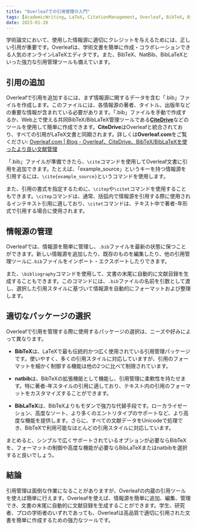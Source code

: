 ```yaml
---
title: "Overleafでの引用管理の入門"
tags: [AcademicWriting, LaTeX, CitationManagement, Overleaf, BibTeX, BibLaTeX, natbib, Zotero, Mendeley, Research, WritingTips, Academia, ScholarlyWriting, References]
date: 2023-01-26
---
```


学術論文において、使用した情報源に適切にクレジットを与えるためには、正しい引用が重要です。Overleafは、学術文書を簡単に作成・コラボレーションできる人気のオンラインLaTeXエディタです。また、BibTeX、NatBib、BibLaTeXといった強力な引用管理ツールも備えています。



<CiteDrive />

## 引用の追加

Overleafで引用を追加するには、まず情報源に関するデータを含む「.bib」ファイルを作成します。このファイルには、各情報源の著者、タイトル、出版年などの重要な情報が含まれている必要があります。「.bib」ファイルを手動で作成するか、Web上で使える共同BibTeX/BibLaTeX管理ツールである[**CiteDrive**](https://www.citedrive.com/)などのツールを使用して簡単に作成できます。**CiteDrive**はOverleafと統合されており、すべての引用がLaTeX文書と同期されます。詳しくは**Overleaf.com**をご覧ください: [Overleaf.com | Blog - Overleaf、CiteDrive、BibTeX/BibLaTeXを使ったより良い文献管理](https://www.overleaf.com/blog/better-bibliography-management-with-overleaf-citedrive-and-bibtex-biblatex)

「.bib」ファイルが準備できたら、`\cite`コマンドを使用してOverleaf文書に引用を追加できます。たとえば、「example_source」というキーを持つ情報源を引用するには、`\cite{example_source}`というコマンドを使用します。

また、引用の書式を指定するために、`\citep`や`\citet`コマンドを使用することもできます。`\citep`コマンドは、通常、括弧内で情報源を引用する際に使用されるインテキスト引用に適しており、`\citet`コマンドは、テキスト中で著者-年形式で引用する場合に使用されます。

## 情報源の管理

Overleafでは、情報源を簡単に管理し、`.bib`ファイルを最新の状態に保つことができます。新しい情報源を追加したり、既存のものを編集したり、他の引用管理ツールに`.bib`ファイルをインポート・エクスポートしたりできます。

また、`\bibliography`コマンドを使用して、文書の末尾に自動的に文献目録を生成することもできます。このコマンドには、`.bib`ファイルの名前を引数として渡し、選択した引用スタイルに基づいて情報源を自動的にフォーマットおよび整理します。

## 適切なパッケージの選択

Overleafで引用を管理する際に使用するパッケージの選択は、ニーズや好みによって異なります。

- **BibTeX**は、LaTeXで最も伝統的かつ広く使用されている引用管理パッケージです。使いやすく、多くの引用スタイルに対応していますが、引用のフォーマットを細かく制御する機能は他の2つに比べて制限されています。

- **natbib**は、BibTeXの拡張機能として機能し、引用管理に柔軟性を持たせます。特に著者-年スタイルの引用に適しており、テキスト内の引用のフォーマットをカスタマイズすることができます。

- **BibLaTeX**は、BibTeXよりもモダンで強力な代替手段です。ローカライゼーション、高度なソート、より多くのエントリタイプのサポートなど、より高度な機能を提供します。さらに、すべての文献データをUnicodeで処理でき、BibTeXで利用可能なほとんどの引用スタイルに対応しています。

まとめると、シンプルで広くサポートされているオプションが必要ならBibTeXを、フォーマットの制御や高度な機能が必要ならBibLaTeXまたはnatbibを選択すると良いでしょう。

## 結論

引用管理は面倒な作業になることがありますが、Overleafの内蔵の引用ツールを使えば簡単に行えます。Overleafを使えば、情報源を簡単に追加、編集、管理でき、文書の末尾に自動的に文献目録を生成することができます。学生、研究者、プロの学術者のいずれであっても、Overleafは高品質で適切に引用された文書を簡単に作成するための強力なツールです。
